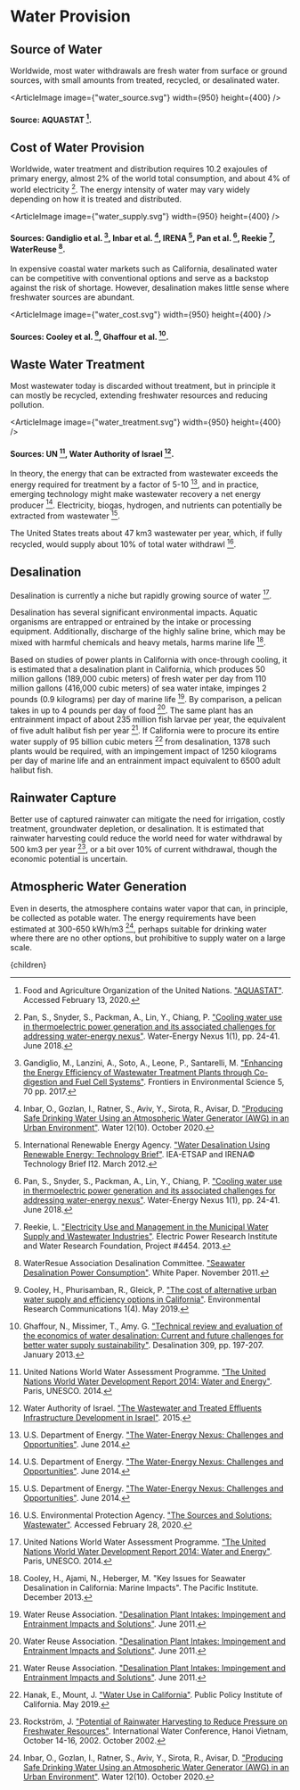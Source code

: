 


# Water Provision

## Source of Water
Worldwide, most water withdrawals are fresh water from surface or ground sources, with small amounts from treated, recycled, or desalinated water.

<ArticleImage image={"water_source.svg"} width={950} height={400} />
#### Source: AQUASTAT [^3].

## Cost of Water Provision
Worldwide, water treatment and distribution requires 10.2 exajoules of primary energy, almost 2% of the world total consumption, and about 4% of world electricity [^8]. The energy intensity of water may vary widely depending on how it is treated and distributed.

<ArticleImage image={"water_supply.svg"} width={950} height={400} />
#### Sources: Gandiglio et al. [^4], Inbar et al. [^6], IRENA [^7], Pan et al. [^8], Reekie [^9], WaterReuse [^15].

In expensive coastal water markets such as California, desalinated water can be competitive with conventional options and serve as a backstop against the risk of shortage. However, desalination makes little sense where freshwater sources are abundant.

<ArticleImage image={"water_cost.svg"} width={950} height={400} />
#### Sources: Cooley et al. [^2], Ghaffour et al. [^5].

## Waste Water Treatment
Most wastewater today is discarded without treatment, but in principle it can mostly be recycled, extending freshwater resources and reducing pollution.

<ArticleImage image={"water_treatment.svg"} width={950} height={400} />
#### Sources: UN [^13], Water Authority of Israel [^14].

In theory, the energy that can be extracted from wastewater exceeds the energy required for treatment by a factor of 5-10 [^11], and in practice, emerging technology might make wastewater recovery a net energy producer [^11]. Electricity, biogas, hydrogen, and nutrients can potentially be extracted from wastewater [^11].

The United States treats about 47 km3 wastewater per year, which, if fully recycled, would supply about 10% of total water withdrawl [^12].

<WasteWaterRecyclingSolution />

## Desalination
Desalination is currently a niche but rapidly growing source of water [^13].

Desalination has several significant environmental impacts. Aquatic organisms are entrapped or entrained by the intake or processing equipment. Additionally, discharge of the highly saline brine, which may be mixed with harmful chemicals and heavy metals, harms marine life [^1].

Based on studies of power plants in California with once-through cooling, it is estimated that a desalination plant in California, which produces 50 million gallons (189,000 cubic meters) of fresh water per day from 110 million gallons (416,000 cubic meters) of sea water intake, impinges 2 pounds (0.9 kilograms) per day of marine life [^16]. By comparison, a pelican takes in up to 4 pounds per day of food [^16]. The same plant has an entrainment impact of about 235 million fish larvae per year, the equivalent of five adult halibut fish per year [^16]. If California were to procure its entire water supply of 95 billion cubic meters [^17] from desalination, 1378 such plants would be required, with an impingement impact of 1250 kilograms per day of marine life and an entrainment impact equivalent to 6500 adult halibut fish.

<WaterDesalinationSolution />

## Rainwater Capture
Better use of captured rainwater can mitigate the need for irrigation, costly treatment, groundwater depletion, or desalination. It is estimated that rainwater harvesting could reduce the world need for water withdrawal by 500 km3 per year [^10], or a bit over 10% of current withdrawal, though the economic potential is uncertain.

## Atmospheric Water Generation
Even in deserts, the atmosphere contains water vapor that can, in principle, be collected as potable water. The energy requirements have been estimated at 300-650 kWh/m3 [^6], perhaps suitable for drinking water where there are no other options, but prohibitive to supply water on a large scale.

[^1]: Cooley, H., Ajami, N., Heberger, M. "Key Issues for Seawater Desalination in California: Marine Impacts". The Pacific Institute. December 2013.

[^2]: Cooley, H., Phurisamban, R., Gleick, P. ["The cost of alternative urban water supply and efficiency options in California"](https://iopscience.iop.org/article/10.1088/2515-7620/ab22ca). Environmental Research Communications 1(4). May 2019.

[^3]: Food and Agriculture Organization of the United Nations. ["AQUASTAT"](http://www.fao.org/aquastat/en/). Accessed February 13, 2020.

[^4]: Gandiglio, M., Lanzini, A., Soto, A., Leone, P., Santarelli, M. ["Enhancing the Energy Efficiency of Wastewater Treatment Plants through Co-digestion and Fuel Cell Systems"](https://www.frontiersin.org/articles/10.3389/fenvs.2017.00070/full#B21). Frontiers in Environmental Science 5, 70 pp. 2017.

[^5]: Ghaffour, N., Missimer, T., Amy. G. ["Technical review and evaluation of the economics of water desalination: Current and future challenges for better water supply sustainability"](https://www.sciencedirect.com/science/article/abs/pii/S0011916412005723). Desalination 309, pp. 197-207. January 2013.

[^6]: Inbar, O., Gozlan, I., Ratner, S., Aviv, Y., Sirota, R., Avisar, D. ["Producing Safe Drinking Water Using an Atmospheric Water Generator (AWG) in an Urban Environment"](https://www.mdpi.com/2073-4441/12/10/2940/htm). Water 12(10). October 2020.

[^7]: International Renewable Energy Agency. ["Water Desalination Using Renewable Energy: Technology Brief"](https://www.irena.org/DocumentDownloads/Publications/IRENA-ETSAP%20Tech%20Brief%20I12%20Water-Desalination.pdf). IEA-ETSAP and IRENA© Technology Brief I12. March 2012.

[^8]: Pan, S., Snyder, S., Packman, A., Lin, Y., Chiang, P. ["Cooling water use in thermoelectric power generation and its associated challenges for addressing water-energy nexus"](https://www.sciencedirect.com/science/article/pii/S2588912517300085). Water-Energy Nexus 1(1), pp. 24-41. June 2018.

[^9]: Reekie, L. ["Electricity Use and Management in the Municipal Water Supply and Wastewater Industries"](https://www.waterrf.org/research/projects/electricity-use-and-management-municipal-water-supply-and-wastewater-industries). Electric Power Research Institute and Water Research Foundation, Project #4454. 2013.

[^10]: Rockström, J. ["Potential of Rainwater Harvesting to Reduce Pressure on Freshwater Resources"](https://pdfs.semanticscholar.org/d4e0/1ed0ed90d7f83426731e82f3de264812c8e7.pdf). International Water Conference, Hanoi Vietnam, October 14-16, 2002. October 2002.

[^11]: U.S. Department of Energy. ["The Water-Energy Nexus: Challenges and Opportunities"](https://www.energy.gov/downloads/water-energy-nexus-challenges-and-opportunities). June 2014.

[^12]: U.S. Environmental Protection Agency. ["The Sources and Solutions: Wastewater"](https://www.epa.gov/nutrientpollution/sources-and-solutions-wastewater). Accessed February 28, 2020.

[^13]: United Nations World Water Assessment Programme. ["The United Nations World Water Development Report 2014: Water and Energy"](https://unesdoc.unesco.org/ark:/48223/pf0000225741). Paris, UNESCO. 2014.

[^14]: Water Authority of Israel. ["The Wastewater and Treated Effluents Infrastructure Development in Israel"](http://www.water.gov.il/Hebrew/ProfessionalInfoAndData/2012/03-The%20Wastewater%20and%20Treated%20Effluents%20Infrastructure%20Development%20in%20Israel.pdf). 2015.

[^15]: WaterResue Association Desalination Committee. ["Seawater Desalination Power Consumption"](https://watereuse.org/wp-content/uploads/2015/10/Power_consumption_white_paper.pdf). White Paper. November 2011.

[^16]: Water Reuse Association. ["Desalination Plant Intakes: Impingement and Entrainment Impacts and Solutions"](https://www3.epa.gov/region1/npdes/schillerstation/pdfs/AR-026.pdf). June 2011.

[^17]: Hanak, E., Mount, J. ["Water Use in California"](https://www.ppic.org/publication/water-use-in-california/). Public Policy Institute of California. May 2019.

  <Article 
    focusAreaUrl={focusAreaUrl} 
    hierarchy={hierarchy} 
    site={site}
  >
    {children}
  </Article>
